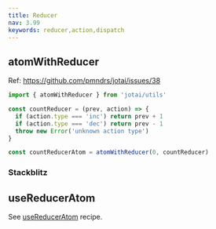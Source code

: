 ```yaml
---
title: Reducer
nav: 3.99
keywords: reducer,action,dispatch
---
```


## atomWithReducer

Ref: https://github.com/pmndrs/jotai/issues/38

```js
import { atomWithReducer } from 'jotai/utils'

const countReducer = (prev, action) => {
  if (action.type === 'inc') return prev + 1
  if (action.type === 'dec') return prev - 1
  throw new Error('unknown action type')
}

const countReducerAtom = atomWithReducer(0, countReducer)
```

### Stackblitz

<Stackblitz id="vitejs-vite-bbpmjn" file="src%2FApp.tsx" />

## useReducerAtom

See [useReducerAtom](../recipes/use-reducer-atom.mdx) recipe.
